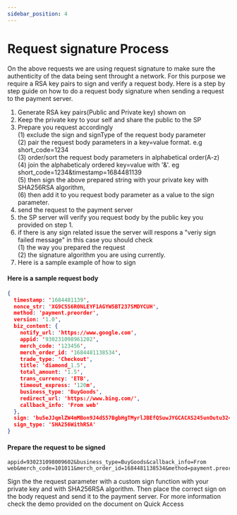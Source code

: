 ```yaml
---
sidebar_position: 4
---
```


# Request signature Process
On the above requests we are using request signature to make sure the authenticity of the data being sent throught a network. 
For this purpose we require a RSA key pairs to sign and verify a request body. Here is a step by step guide on how to do a request body signature when sending a request to the payment server.
1.	Generate RSA key pairs(Public and Private key) shown on 
2.	Keep the private key to your self and share the public to the SP
3.	Prepare you request accordingly  
    (1)	exclude the sign and signType of the request body parameter  
    (2)	pair the request body parameters in a key=value format. e.g short_code=1234  
    (3)	order/sort the request body parameters in alphabetical order(A-z)  
    (4)	join the alphabeticaly ordered key=value with '&'. eg short_code=1234&timestamp=1684481139  
    (5)	then sign the above prepared string with your private key with SHA256RSA algorithm,  
    (6)	then add it to you request body parameter as a value to the sign parameter.
4.	send the request to the payment server
5.	the SP server will verify you request body by the public key you provided on step 1.
6.	if there is any sign related issue the server will respons a "veriy sign failed message" in this case you should check  
    (1)	the way you prepared the request  
    (2)	the signature algorithm you are using currently.
7.	Here is a sample example of how to sign

#### Here is a sample request body
```json
{
  timestamp: '1684481139',
  nonce_str: 'XG9C5S6R0NLEYF1AGYW5BT237SMDYCUH',
  method: 'payment.preorder',
  version: '1.0',
  biz_content: {
    notify_url: 'https://www.google.com',
    appid: '930231098961202',
    merch_code: '123456',
    merch_order_id: '1684481138534',
    trade_type: 'Checkout',
    title: 'diamond_1.5',
    total_amount: '1.5',
    trans_currency: 'ETB',
    timeout_express: '120m',
    business_type: 'BuyGoods',
    redirect_url: 'https://www.bing.com/',
    callback_info: 'From web'
  },
  sign: 'bu5eJJqmlZW4mMBon9J4dS57BgbHgTMyrlJBEfQSuwJYGCACAS245unOutu324XHfalQ4E0yyvSzndIEDiibSDZmoJbPKb+WUdSXfMlZmo1hPJcf4EXpe+4WRR3nE5ckcpIrrziyOSqkfnaypfB3M01sNSq4bA9oegmf2SLokYo4B/4js6cmXQMZHR0zh89Vxvr3Rh9Jh3lww7uecWHn4af8ouXS3aBWK305H5eZsQ2XVQxVK3hJuT/WnXzKfXCoSsc1jjzT2p7pReQVEwu+LP3i/jmJloCUe8GtEjdOUEWgKBmkJnzIiMENIGYSixHjlgSYVKbSGrfgZN+Sjq2eOQ==',
  sign_type: 'SHA256WithRSA'
}
```

#### Prepare the request to be signed
```
appid=930231098009602&business_type=BuyGoods&callback_info=From web&merch_code=101011&merch_order_id=1684481138534&method=payment.preorder&nonce_str=XG9C5S6R0NLEYF1AGYW5BT237SMDYCUH&notify_url=https://www.google.com&redirect_url=https://www.bing.com/&timeout_express=120m&timestamp=1684481139&title=diamond_1.5&total_amount=1.5&trade_type=Checkout&trans_currency=ETB&version=1.0
```

Sign the the request parameter with a custom sign function with your private key and with SHA256RSA algorithm.
Then place the correct sign on the body request and send it to the payment server.
For more information check the demo provided on the document on Quick Access